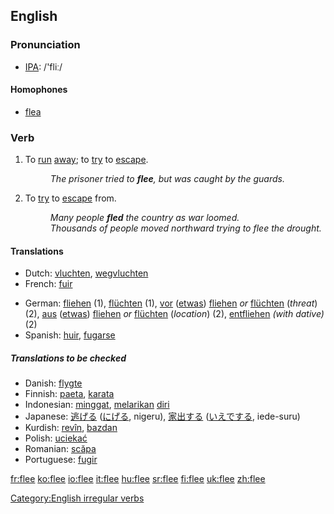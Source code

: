 ==English==
=== Pronunciation ===
*[[w:IPA|IPA]]: /'fliː/
====Homophones====
*[[flea]]

=== Verb ===
[[Category:English irregular verbs]]
{{en-verb2|'''to flee'''|'''[[flees]]'''|'''[[fled]]'''|'''[[fled]]'''|'''[[fleeing]]'''}}

#{{intransitive}} To [[run]] [[away]]; to [[try]] to [[escape]].
#:''The prisoner tried to '''flee''', but was caught by the guards.''
#{{transitive}} To [[try]] to [[escape]] from.
#:''Many people '''fled''' the country as war loomed.''
#:''Thousands of people moved northward trying to flee the drought.''

====Translations====
{{top}}
*Dutch: [[vluchten]], [[wegvluchten]]
*French: [[fuir]]
{{mid}}
*German: [[fliehen]] (1), [[flüchten]] (1), [[vor]] ([[etwas]]) [[fliehen]] ''or'' [[flüchten]] (''threat'') (2), [[aus]] ([[etwas]]) [[fliehen]] ''or'' [[flüchten]] (''location'') (2), [[entfliehen]] ''(with dative)'' (2)
*Spanish: [[huir]], [[fugarse]]
{{bottom}}

=====Translations to be checked=====
*Danish: [[flygte]]
*Finnish: [[paeta]], [[karata]]
*Indonesian: [[minggat]], [[lari|melarikan]] [[diri]]
*Japanese: [[逃げる]] ([[にげる]], nigeru), [[家出]]する ([[いえで]]する, iede-suru)
*Kurdish: [[revîn]], [[bazdan]]
*Polish: [[uciekać]]
*Romanian: [[scăpa]]
*Portuguese: [[fugir]]

[[fr:flee]]
[[ko:flee]]
[[io:flee]]
[[it:flee]]
[[hu:flee]]
[[sr:flee]]
[[fi:flee]]
[[uk:flee]]
[[zh:flee]]